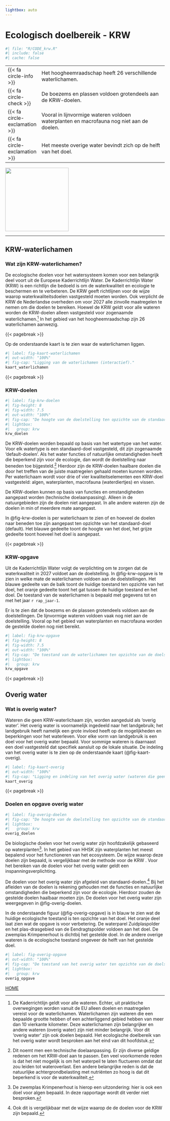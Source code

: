 ```yaml
---
lightbox: auto
---
```


# Ecologisch doelbereik - KRW {#krw}

```r
#| file: "R/CODE_krw.R"
#| include: false
#| cache: false
```

::: samenvatting
|                                          |                                                                                          |
|------------|------------------------------------------------------------|
| [{{< fa circle-info >}}]{.grijs}         | Het hoogheemraadschap heeft 26 verschillende waterlichamen.                              |
| [{{< fa circle-check >}}]{.blauw}        | De boezems en plassen voldoen grotendeels aan de KRW-doelen.                             |
| [{{< fa circle-exclamation >}}]{.oranje} | Vooral in lijnvormige wateren voldoen waterplanten en macrofauna nog niet aan de doelen. |
| [{{< fa circle-exclamation >}}]{.grijs}  | Het meeste overige water bevindt zich op de helft van het doel.                          |

::: aside
![](images%5Cvince_positive2.svg){.nolightbox fig-align="center" width="200"}
:::
:::

------------------------------------------------------------------------

## KRW-waterlichamen {.unnumbered}

### Wat zijn KRW-waterlichamen? {.unnumbered}

De ecologische doelen voor het watersysteem komen voor een belangrijk deel voort uit de Europese Kaderrichtlijn Water. De Kaderrichtlijn Water (KRW) is een richtlijn die bedoeld is om de waterkwaliteit en ecologie te beschermen en te verbeteren. De KRW geeft richtlijnen voor de wijze waarop waterkwaliteitsdoelen vastgesteld moeten worden. Ook verplicht de KRW de Nederlandse overheden om voor 2027 alle zinvolle maatregelen te nemen om die doelen te bereiken. Hoewel de KRW geldt voor alle wateren worden de KRW-doelen alleen vastgesteld voor zogenaamde waterlichamen.[^02-krw-1] In het gebied van het hoogheemraadschap zijn 26 waterlichamen aanwezig.

[^02-krw-1]: De Kaderrichtlijn geldt voor alle wateren. Echter, uit praktische overwegingen worden vanuit de EU alleen doelen en maatregelen vereist voor de waterlichamen. Waterlichamen zijn wateren die een bepaalde grootte hebben of een achterliggend gebied hebben van meer dan 10 vierkante kilometer. Deze waterlichamen zijn belangrijker en andere wateren (overig water) zijn niet minder belangrijk. Voor dit 'overig water' zijn ook doelen bepaald. Het ecologische doelbereik van het overig water wordt besproken aan het eind van dit hoofdstuk.

{{< pagebreak >}}

Op de onderstaande kaart is te zien waar de waterlichamen liggen.

```r
#| label: fig-kaart-waterlichamen
#| out-width: "100%"
#| fig-cap: "Ligging van de waterlichamen (interactief)."
kaart_waterlichamen
```

{{< pagebreak >}}

### KRW-doelen {.unnumbered}

::: aside
```r
#| label: fig-krw-doelen
#| fig-height: 8
#| fig-width: 7.5
#| out-width: "100%"
#| fig-cap: "De hoogte van de doelstelling ten opzichte van de standaard-doelstelling. Het blauwe gedeelte toont de hoogte van het doel, het grijze gedeelte toont hoeveel het doel is aangepast. Deze doelstellingen gelden voor de periode 2022-2027."
#| lightbox:
#|   group: krw
krw_doelen
```
:::

De KRW-doelen worden bepaald op basis van het watertype van het water. Voor elk watertype is een standaard-doel vastgesteld, dit zijn zogenaamde 'default-doelen'. Als het water functies of natuurlijke omstandigheden heeft die beperkend zijn voor de ecologie, dan wordt de doelstelling naar beneden toe bijgesteld.[^02-krw-2] Hierdoor zijn de KRW-doelen haalbare doelen die door het treffen van de juiste maatregelen gehaald moeten kunnen worden. Per waterlichaam wordt voor drie of vier kwaliteitselementen een KRW-doel vastgesteld: algen, waterplanten, macrofauna (waterdiertjes) en vissen.

[^02-krw-2]: Dit noemt men een technische doelaanpassing. Er zijn diverse geldige redenen om het KRW-doel aan te passen. Een veel voorkomende reden is dat het niet mogelijk is om het waterpeil te laten fluctueren omdat dat zou leiden tot wateroverlast. Een andere belangrijke reden is dat de natuurlijke achtergrondbelasting met nutriënten zo hoog is dat dit beperkend is voor de waterkwaliteit.

De KRW-doelen kunnen op basis van functies en omstandigheden aangepast worden (technische doelaanpassing). Alleen in de natuurgebieden zijn de doelen niet aangepast. In alle andere wateren zijn de doelen in min of meerdere mate aangepast.

In @fig-krw-doelen is per waterlichaam te zien of en hoeveel de doelen naar beneden toe zijn aangepast ten opzichte van het standaard-doel (default). Het blauwe gedeelte toont de hoogte van het doel, het grijze gedeelte toont hoeveel het doel is aangepast.

{{< pagebreak >}}

### KRW-opgave {.unnumbered}

Uit de Kaderrichtlijn Water volgt de verplichting om te zorgen dat de waterkwaliteit in 2027 voldoet aan de doelstelling. In @fig-krw-opgave is te zien in welke mate de waterlichamen voldoen aan de doelstellingen. Het blauwe gedeelte van de balk toont de huidige toestand ten opzichte van het doel, het oranje gedeelte toont het gat tussen de huidige toestand en het doel. De toestand van de waterlichamen is bepaald met gegevens tot en met het jaar `r rap_jaar-1`.

Er is te zien dat de boezems en de plassen grotendeels voldoen aan de doelstellingen. De lijnvormige wateren voldoen vaak nog niet aan de doelstelling. Vooral op het gebied van waterplanten en macrofauna worden de gestelde doelen nog niet bereikt.

::: column-body-outset
```r
#| label: fig-krw-opgave
#| fig-height: 8
#| fig-width: 7.5
#| out-width: "100%"
#| fig-cap: "De toestand van de waterlichamen ten opzichte van de doelstelling. Het blauwe gedeelte toont de huidige toestand ten opzichte van het doel, het oranje gedeelte toont het gat tussen de huidige toestand en het doel."
#| lightbox:
#|   group: krw
krw_opgave
```
:::

{{< pagebreak >}}

## Overig water {.unnumbered}

### Wat is overig water? {.unnumbered}

Wateren die geen KRW-waterlichaam zijn, worden aangeduid als 'overig water'. Het overig water is voornamelijk ingedeeld naar het landgebruik; het landgebruik heeft namelijk een grote invloed heeft op de mogelijkheden en beperkingen voor het waterleven. Voor elke vorm van landgebruik is een doel voor het overig water bepaald. Voor sommige wateren is daarnaast een doel vastgesteld dat specifiek aansluit op de lokale situatie. De indeling van het overig water is te zien op de onderstaande kaart (@fig-kaart-overig).

```r
#| label: fig-kaart-overig
#| out-width: "100%"
#| fig-cap: "Ligging en indeling van het overig water (wateren die geen KRW-waterlichamen zijn). (interactief)"
kaart_overig
```

{{< pagebreak >}}

### Doelen en opgave overig water {.unnumbered}

::: aside
```r
#| label: fig-overig-doelen
#| fig-cap: "De hoogte van de doelstelling ten opzichte van de standaard-doelstelling voor overig water. Het blauwe gedeelte toont de hoogte van het doel, het grijze gedeelte toont hoeveel het doel is aangepast. Deze doelstellingen gelden voor de periode 2022-2027."
#| lightbox:
#|   group: krw
overig_doelen
```
:::

De biologische doelen voor het overig water zijn hoofdzakelijk gebaseerd op waterplanten[^02-krw-3]. In het gebied van HHSK zijn waterplanten het meest bepalend voor het functioneren van het ecosysteem. De wijze waarop deze doelen zijn bepaald, is vergelijkbaar met de methode voor de KRW . Voor het bereiken van de doelen voor het overig water geldt een inspanningsverplichting.

[^02-krw-3]: De zwemplas Krimpenerhout is hierop een uitzondering: hier is ook een doel voor algen bepaald. In deze rapportage wordt dit verder niet besproken.

De doelen voor het overig water zijn afgeleid van standaard-doelen.[^02-krw-4] Bij het afleiden van de doelen is rekening gehouden met de functies en natuurlijke omstandigheden die beperkend zijn voor de ecologie. Hierdoor zouden de gestelde doelen haalbaar moeten zijn. De doelen voor het overig water zijn weergegeven in @fig-overig-doelen.

[^02-krw-4]: Ook dit is vergelijkbaar met de wijze waarop de de doelen voor de KRW zijn bepaald.

In de onderstaande figuur (@fig-overig-opgave) is in blauw te zien wat de huidige ecologische toestand is ten opzichte van het doel. Het oranje deel laat zien wat de opgave is voor verbetering. De waterparel Zuidplaspolder en het plas-drasgebied van de Eendragtspolder voldoen aan het doel. De zwemplas Krimpenerhout is dichtbij het gestelde doel. In de andere overige wateren is de ecologische toestand ongeveer de helft van het gestelde doel.

```r
#| label: fig-overig-opgave
#| out-width: "100%"
#| fig-cap: "De toestand van het overig water ten opzichte van de doelstelling. Het blauwe gedeelte toont de huidige toestand ten opzichte van het doel, het oranje gedeelte toont het gat tussen de huidige toestand en het doel."
#| lightbox:
#|   group: krw
overig_opgave
```

[HOME](#samenvatting)
